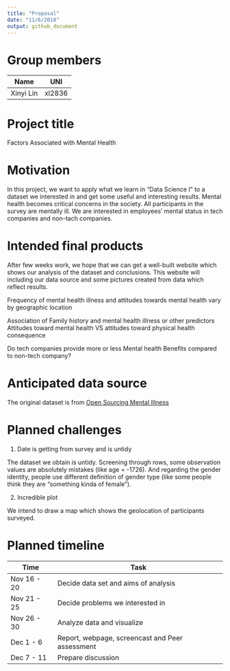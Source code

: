 ```yaml
---
title: "Proposal"
date: "11/6/2018"
output: github_document
---
```


# Group members

Name          | UNI
------------- | --------
Xinyi Lin     | xl2836


# Project title

Factors Associated with Mental Health

# Motivation

In this project, we want to apply what we learn in "Data Science I" to a dataset we interested in and get some useful and interesting results.
Mental health becomes critical concerns in the society. All participants in the survey are mentally ill. We are interested in employees’ mental status in tech companies and non-tach companies. 


# Intended final products

After few weeks work, we hope that we can get a well-built website which shows our analysis of the dataset and conclusions. This website will including our data source and some pictures created from data which reflect results.

Frequency of mental health illness and attitudes towards mental health vary by geographic location

Association of Family history and mental health illness or other predictors
Attitudes toward mental health VS attitudes toward physical health consequence

Do tech companies provide more or less Mental health Benefits compared to non-tech company?


# Anticipated data source

The original dataset is from [Open Sourcing Mental Illness](https://osmihelp.org/research/)

# Planned challenges

1. Date is getting from survey and is untidy

The dataset we obtain is untidy. Screening through rows, some observation values are absolutely mistakes (like age = -1726). And regarding the gender identity, people use different definition of gender type (like some people think they are "something kinda of female").  

2. Incredible plot

We intend to draw a map which shows the geolocation of participants surveyed. 

# Planned timeline

Time          | Task
------------- | -----------------------------------------------
Nov 16 - 20   | Decide data set and aims of analysis
Nov 21 - 25   | Decide problems we interested in
Nov 26 - 30   | Analyze data and visualize
Dec 1 - 6     | Report, webpage, screencast and Peer assessment
Dec 7 - 11    | Prepare discussion
